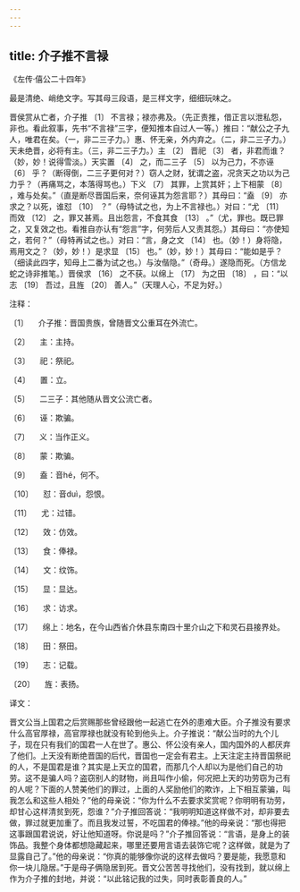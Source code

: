 ```yaml
---
---
---
```

title: 介子推不言禄
---




《左传·僖公二十四年》





最是清绝、峭绝文字。写其母三段语，是三样文字，细细玩味之。





晋侯赏从亡者，介子推 〔1〕 不言禄；禄亦弗及。（先正责推，借正言以泄私怨，非也。看此叙事，先书“不言禄”三字，便知推本自过人一等。）推曰：“献公之子九人，唯君在矣。（一，非二三子力。）惠、怀无亲，外内弃之。（二，非二三子力。）天未绝晋，必将有主。（三，非二三子力。）主 〔2〕 晋祀 〔3〕 者，非君而谁？（妙，妙！说得雪淡。）天实置 〔4〕 之，而二三子 〔5〕 以为己力，不亦诬 〔6〕 乎？（断得倒，二三子更何对？）窃人之财，犹谓之盗，况贪天之功以为己力乎？（再痛骂之，本落得骂也。）下义 〔7〕 其罪，上赏其奸；上下相蒙 〔8〕 ，难与处矣。”（直是断尽晋国后来，奈何诬其为怨言耶？）其母曰：“盍 〔9〕 亦求之？以死，谁怼 〔10〕 ？”（母特试之也，为上不言禄也。）对曰：“尤 〔11〕 而效 〔12〕 之，罪又甚焉。且出怨言，不食其食 〔13〕 。”（尤，罪也。既已罪之，又复效之也。看推自亦认有“怨言”字，何劳后人又责其怨。）其母曰：“亦使知之，若何？”（母特再试之也。）对曰：“言，身之文 〔14〕 也。（妙！）身将隐，焉用文之？（妙，妙！）是求显 〔15〕 也。”（妙，妙！）其母曰：“能如是乎？（细读此四字，知母上二番为试之也。）与汝偕隐。”（奇母。）遂隐而死。（方信龙蛇之诗非推笔。）晋侯求 〔16〕 之不获。以绵上 〔17〕 为之田 〔18〕 ，曰：“以志 〔19〕 吾过，且旌 〔20〕 善人。”（天理人心，不足为好。）

注释：

〔1〕 　介子推：晋国贵族，曾随晋文公重耳在外流亡。

〔2〕 　主：主持。

〔3〕 　祀：祭祀。

〔4〕 　置：立。

〔5〕 　二三子：其他随从晋文公流亡者。

〔6〕 　诬：欺骗。

〔7〕 　义：当作正义。

〔8〕 　蒙：欺骗。

〔9〕 　盍：音hé，何不。

〔10〕 　怼：音duì，怨恨。

〔11〕 　尤：过错。

〔12〕 　效：仿效。

〔13〕 　食：俸禄。

〔14〕 　文：纹饰。

〔15〕 　显：显达。

〔16〕 　求：访求。

〔17〕 　绵上：地名，在今山西省介休县东南四十里介山之下和灵石县接界处。

〔18〕 　田：祭田。

〔19〕 　志：记载。

〔20〕 　旌：表扬。

译文：

晋文公当上国君之后赏赐那些曾经跟他一起逃亡在外的患难大臣。介子推没有要求什么高官厚禄，高官厚禄也就没有轮到他头上。介子推说：“献公当时的九个儿子，现在只有我们的国君一人在世了。惠公、怀公没有亲人，国内国外的人都厌弃了他们。上天没有断绝晋国的后代，晋国也一定会有君主。上天注定主持晋国祭祀的人，不是国君是谁？其实是上天立的国君，而那几个人却以为是他们自己的功劳。这不是骗人吗？盗窃别人的财物，尚且叫作小偷，何况把上天的功劳窃为己有的人呢？下面的人赞美他们的罪过，上面的人奖励他们的欺诈，上下相互蒙骗，叫我怎么和这些人相处？”他的母亲说：“你为什么不去要求奖赏呢？你明明有功劳，却甘心这样清贫到死，怨谁？”介子推回答说：“我明明知道这样做不对，却非要去做，罪过就更加重了。而且我发过誓，不吃国君的俸禄。”他的母亲说：“那也得把这事跟国君说说，好让他知道呀。你说是吗？”介子推回答说：“言语，是身上的装饰品。我整个身体都想隐藏起来，哪里还要用言语去装饰它呢？这样做，就是为了显露自己了。”他的母亲说：“你真的能够像你说的这样去做吗？要是能，我愿意和你一块儿隐居。”于是母子俩隐居到死。晋文公苦苦寻找他们，没有找到，就以绵上作为介子推的封地，并说：“以此铭记我的过失，同时表彰善良的人。”